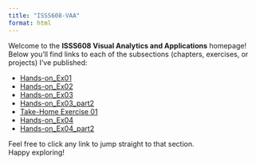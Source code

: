 ```yaml
---
title: "ISSS608-VAA"
format: html
---
```


Welcome to the **ISSS608 Visual Analytics and Applications** homepage!\
Below you’ll find links to each of the subsections (chapters, exercises, or projects) I’ve published:

-   [Hands-on_Ex01](Hands-on_Ex\Hands-on_Ex01\Hands-on_Ex01.qmd)
-   [Hands-on_Ex02](Hands-on_Ex\Hands-on_Ex02\Hands-on_Ex02.qmd)
-   [Hands-on_Ex03](Hands-on_Ex\Hands-on_Ex03\Hands-on_Ex03.qmd)
-   [Hands-on_Ex03_part2](Hands-on_Ex\Hands-on_Ex03_part2\Hands-on_Ex03_part2.qmd)
-   [Take-Home Exercise 01](Take_Home_Exercise\Take_Home_Exercise01\Take_Home_Exercise01.qmd)
-   [Hands-on_Ex04](Hands-on_Ex\Hands-on_Ex04\Hands-on_Ex04.qmd)
-   [Hands-on_Ex04_part2](Hands-on_Ex\Hands-on_Ex04_part2\Hands-on_Ex04_part2.qmd)

Feel free to click any link to jump straight to that section.\
Happy exploring!
